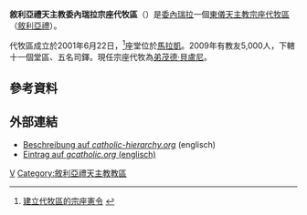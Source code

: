 {{Infobox Roman Catholic diocese
|jurisdiction     = 宗座代牧區
|name             = 委內瑞拉
 |latin=Exarchatus Apostolicus pro fidelibus ritus Antiocheni Syrorum in Venetiola
 |image =
 |caption =
|location = [[委內瑞拉|委內瑞拉]]
|territory =
|population = 5,000
|rite = [[敘利亞禮天主教會|敘利亞禮]]
|patron =
|province =
|established = 2001年
|cathedral = [[聖母升天主教座堂_(馬拉凱)|聖母升天主教座堂]]
|co-cathedral =
|leadership = 宗座代牧
|website = 
|pope =  
|patriarch=
|metropolitan =
|ordinary = [[弟茂德·貝盧尼|弟茂德·貝盧尼]]
|coadjutor archbishop = 
|coadjutor bishop = 
|auxiliary = 
|emeritus = }}

'''敘利亞禮天主教委內瑞拉宗座代牧區'''（{{lang-la|Exarchatus Apostolicus pro fidelibus ritus Antiocheni Syrorum in Venetiola}}）是[[委內瑞拉|委內瑞拉]]一個[[東儀天主教|東儀天主教]][[宗座代牧區|宗座代牧區]]（[[敘利亞禮天主教會|敘利亞禮]]）。

代牧區成立於2001年6月22日，<ref>[http://www.vatican.va/holy_father/john_paul_ii/apost_constitutions/documents/hf_jp-ii_apc_20010622_ecclesiales-communitates_lt.html 建立代牧區的宗座憲令] {{Wayback|url=http://www.vatican.va/holy_father/john_paul_ii/apost_constitutions/documents/hf_jp-ii_apc_20010622_ecclesiales-communitates_lt.html |date=20130302225933 }}{{es}}</ref>座堂位於[[馬拉凱|馬拉凱]]。2009年有教友5,000人，下轄十一個堂區、五名司鐸。現任宗座代牧為[[弟茂德·貝盧尼|弟茂德·貝盧尼]]。
==參考資料==
{{reflist}}

== 外部連結 ==
* [http://www.catholic-hierarchy.org/diocese/dvesy.html Beschreibung auf ''catholic-hierarchy.org''] {{Wayback|url=http://www.catholic-hierarchy.org/diocese/dvesy.html |date=20160304073237 }} (englisch)
* [http://www.gcatholic.org/dioceses/diocese/vene3.htm Eintrag auf ''gcatholic.org'' (englisch)] 

{{敘利亞禮天主教會教區}}
{{委內瑞拉天主教教區}}
[[Category:委內瑞拉天主教教區|V]]
[[Category:敘利亞禮天主教教區|Category:敘利亞禮天主教教區]]